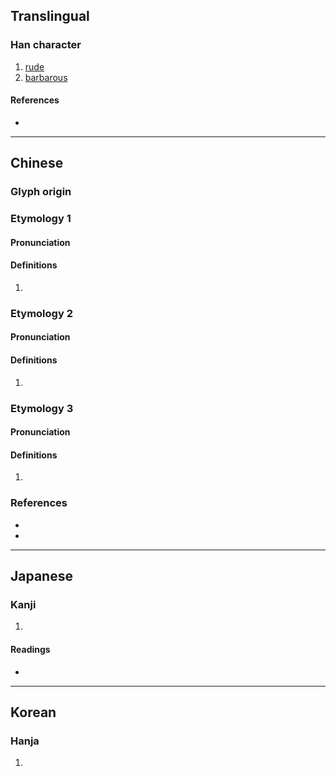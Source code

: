 {{character info/new}}
==Translingual==
{{Han simplified forms|儱|𫣏|𫢒|ex=y}}
===Han character===
{{Han char|rn=9|rad=人|as=16|sn=18|four=21211|canj=OYBP|ids=⿰亻龍}}

# [[rude]]
# [[barbarous]]

====References====
* {{Han ref|kx=0121.170|dkj=01281|dj=0256.050|hdz=10237.010|uh=5131|ud=20785|bh=EFB7|bd=61367}}

----

==Chinese==
{{zh-forms|s=𫢒}}
<!-- original ety 1, now etys 1 and 3 -->
{{attention|nan|supposedly <láng> with the 華語 translation of 儱? Iunn Un-gian}}
{{attention|nan|also appears in 甘字典查詢 as <lóng>}}

===Glyph origin===
{{Han etym}}

===Etymology 1===

====Pronunciation====
{{zh-pron
|m=lǒng
|c=lung5
|mc=1
|oc=1
|cat=
}}

====Definitions====
{{zh-hanzi}}

# {{zh-only|儱侗}}

===Etymology 2===

====Pronunciation====
{{zh-pron
|m=lòng
|c=lung5
|mc=2
|oc=2
|cat=
}}

====Definitions====
{{zh-hanzi}}

# {{zh-only|儱偅}}

===Etymology 3===

====Pronunciation====
{{zh-pron
|m=lóng
|cat=
}}

====Definitions====
{{zh-hanzi}}

# {{zh-only|儱倲}}

===References===
* {{R:twedu|B00192}}
* {{R:yue:Hanzi}}

----

==Japanese==

===Kanji===
{{ja-kanji|grade=|rs=人16}}

# {{defn|lang=ja|sort=人16}}

====Readings====
* {{ja-readings|on=[[ろう]] (rō), [[る]] (ru), [[りょう]] (ryō), [[りゅ]] (ryu)|kun=[[でさあがらない]] (desaagaranai), [[うやむや]] (uyamuya)}}

----

==Korean==

===Hanja===
{{ko-hanja|hangeul=롱|rv=rong|mr=rong}}

# {{defn|lang=ko|sort=人16}}
